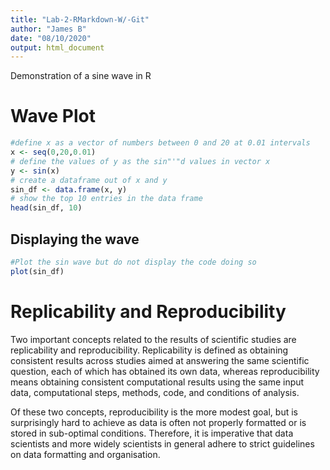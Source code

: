 ```yaml
---
title: "Lab-2-RMarkdown-W/-Git"
author: "James B"
date: "08/10/2020"
output: html_document
---
```


Demonstration of a sine wave in R

# Wave Plot
```r

#define x as a vector of numbers between 0 and 20 at 0.01 intervals
x <- seq(0,20,0.01)
# define the values of y as the sin"'"d values in vector x
y <- sin(x)
# create a dataframe out of x and y
sin_df <- data.frame(x, y)
# show the top 10 entries in the data frame
head(sin_df, 10)

```

## Displaying the wave
```r
#Plot the sin wave but do not display the code doing so
plot(sin_df)
```

# Replicability and Reproducibility
Two important concepts related to the results of scientific studies are replicability and reproducibility. 
Replicability is defined as obtaining consistent results across studies aimed at answering the same scientific question, each of which has obtained its own data, whereas reproducibility means obtaining consistent computational results using the same input data, computational steps, methods, code, and conditions of analysis.

Of these two concepts, reproducibility is the more modest goal, but is surprisingly hard to achieve as data is often not properly formatted or is stored in sub-optimal conditions. Therefore, it is imperative that data scientists and more widely scientists in general adhere to strict guidelines on data formatting and organisation.